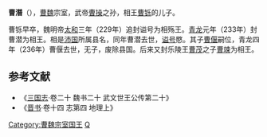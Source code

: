'''曹潛'''（{{bd|？||233年|catIdx=C}}），[[曹魏|曹魏]]宗室，武帝[[曹操|曹操]]之孙，相王[[曹铄|曹铄]]的儿子。

曹铄早卒，魏明帝[[太和|太和]]三年（229年）追封谥号为相殇王。[[青龙|青龙]]元年（233年）封曹潜为相王。相是[[沛国|沛国]]所属县名，同年曹潜去世，[[谥号|谥号]]愍。其子[[曹偃|曹偃]]嗣位，青龙四年（236年）曹偃去世，无子，废除县国。后来又封乐陵王[[曹茂|曹茂]]之子[[曹竦|曹竦]]为相王。

==参考文献==
* 《[[三国志|三国志]]·卷二十 魏书二十 武文世王公传第二十》
* 《[[晋书|晋书]]·卷十四 志第四 地理上》
{{DEFAULTSORT:C}}
[[Category:曹魏宗室国王|Category:曹魏宗室国王]]
[[Category:曹姓|Q]]